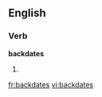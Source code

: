 ==English==

===Verb===
'''backdates'''

# {{third-person singular of|[[backdate]]}}

[[fr:backdates]]
[[vi:backdates]]